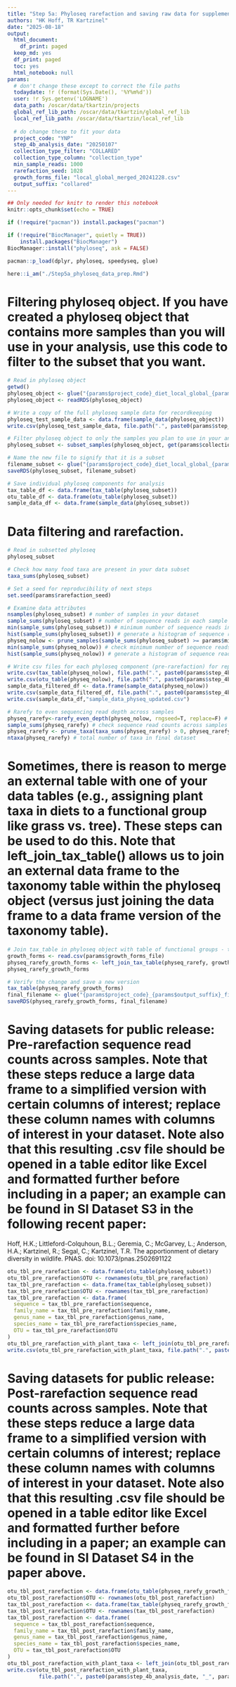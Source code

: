 ```yaml
---
title: "Step 5a: Phyloseq rarefaction and saving raw data for supplemental files"
authors: "HK Hoff, TR Kartzinel"
date: "2025-08-18"
output:
  html_document:
    df_print: paged
  keep_md: yes
  df_print: paged
  toc: yes
  html_notebook: null
params:
  # don't change these except to correct the file paths 
  todaydate: !r (format(Sys.Date(), '%Y%m%d'))
  user: !r Sys.getenv('LOGNAME')
  data_path: /oscar/data/tkartzin/projects
  global_ref_lib_path: /oscar/data/tkartzin/global_ref_lib
  local_ref_lib_path: /oscar/data/tkartzin/local_ref_lib
  
  # do change these to fit your data
  project_code: "YNP"
  step_4b_analysis_date: "20250107"
  collection_type_filter: "COLLARED"
  collection_type_column: "collection_type"
  min_sample_reads: 1000 
  rarefaction_seed: 1028
  growth_forms_file: "local_global_merged_20241228.csv"
  output_suffix: "collared" 
---
```


```r
## Only needed for knitr to render this notebook
knitr::opts_chunk$set(echo = TRUE)

if (!require("pacman")) install.packages("pacman")

if (!require("BiocManager", quietly = TRUE))
    install.packages("BiocManager")
BiocManager::install("phyloseq", ask = FALSE)

pacman::p_load(dplyr, phyloseq, speedyseq, glue)

here::i_am("./Step5a_phyloseq_data_prep.Rmd")
```

# Filtering phyloseq object. If you have created a phyloseq object that contains more samples than you will use in your analysis, use this code to filter to the subset that you want. 
```r
# Read in phyloseq object 
getwd()
phyloseq_object <- glue("{params$project_code}_diet_local_global_{params$step_4b_analysis_date}.rds")
phyloseq_object <- readRDS(phyloseq_object)

# Write a copy of the full phyloseq sample data for recordkeeping
phyloseq_test_sample_data <- data.frame(sample_data(phyloseq_object))
write.csv(phyloseq_test_sample_data, file.path(".", paste0(params$step_4b_analysis_date, "_phyloseq_full_sample_data.csv"))) # write a copy of your full sample data for reporting numbers of samples included in bioinformatics pipeline before filtering

# Filter phyloseq object to only the samples you plan to use in your analysis using parameters above
phyloseq_subset <- subset_samples(phyloseq_object, get(params$collection_type_column) == params$collection_type_filter)

# Name the new file to signify that it is a subset 
filename_subset <- glue("{params$project_code}_diet_local_global_{params$step_4b_analysis_date}_{params$output_suffix}.rds") 
saveRDS(phyloseq_subset, filename_subset)

# Save individual phyloseq components for analysis 
tax_table_df <- data.frame(tax_table(phyloseq_subset))
otu_table_df <- data.frame(otu_table(phyloseq_subset))
sample_data_df <- data.frame(sample_data(phyloseq_subset))
```

# Data filtering and rarefaction. 
```r
# Read in subsetted phyloseq 
phyloseq_subset 

# Check how many food taxa are present in your data subset
taxa_sums(phyloseq_subset)

# Set a seed for reproducibility of next steps 
set.seed(params$rarefaction_seed)

# Examine data attributes 
nsamples(phyloseq_subset) # number of samples in your dataset 
sample_sums(phyloseq_subset) # number of sequence reads in each sample 
min(sample_sums(phyloseq_subset)) # minimum number of sequence reads in a sample 
hist(sample_sums(phyloseq_subset)) # generate a histogram of sequence reads across samples
physeq_nolow <- prune_samples(sample_sums(phyloseq_subset) >= params$min_sample_reads, phyloseq_subset) # remove any samples under a chosen threshold (here, 1000 reads is used but change parameters above to fit your data)
min(sample_sums(physeq_nolow)) # check minimum number of sequence reads in a sample after filtering low-read samples
hist(sample_sums(physeq_nolow)) # generate a histogram of sequence reads across samples after filtering

# Write csv files for each phyloseq component (pre-rarefaction) for reporting 
write.csv(tax_table(physeq_nolow), file.path(".", paste0(params$step_4b_analysis_date, "_tax_table_filtered.csv"))) # write taxonomy table to .csv
write.csv(otu_table(physeq_nolow), file.path(".", paste0(params$step_4b_analysis_date, "_otu_table_filtered.csv"))) # write OTU table to .csv
sample_data_filtered_df <- data.frame(sample_data(physeq_nolow))
write.csv(sample_data_filtered_df, file.path(".", paste0(params$step_4b_analysis_date, "_sample_data_filtered.csv"))) # write sample data table (for just the subset of samples used in analysis - note that the above step in line 58 saves a sample data frame includes ALL samples that were included in the bioinformatics steps) to .csv. Both are useful for reporting. 
write.csv(sample_data_df,"sample_data_physeq_updated.csv")

# Rarefy to even sequencing read depth across samples 
physeq_rarefy<-rarefy_even_depth(physeq_nolow, rngseed=T, replace=F) # the output here tells you how many 'OTUs' were removed 
sample_sums(physeq_rarefy) # check sequence read counts across samples after rarefying (note: all should be the same)
physeq_rarefy <- prune_taxa(taxa_sums(physeq_rarefy) > 0, physeq_rarefy) # ensure that all taxa retained have an above 0 read count
ntaxa(physeq_rarefy) # total number of taxa in final dataset
```

# Sometimes, there is reason to merge an external table with one of your data tables (e.g., assigning plant taxa in diets to a functional group like grass vs. tree). These steps can be used to do this. Note that left_join_tax_table() allows us to join an external data frame to the taxonomy table within the phyloseq object (versus just joining the data frame to a data frame version of the taxonomy table).
```r
# Join tax_table in phyloseq object with table of functional groups - this is used for all further analyses. 
growth_forms <- read.csv(params$growth_forms_file)
physeq_rarefy_growth_forms <- left_join_tax_table(physeq_rarefy, growth_forms, by = "sequence") # note: must have a shared column between the two data frames
physeq_rarefy_growth_forms

# Verify the change and save a new version 
tax_table(physeq_rarefy_growth_forms)
final_filename <- glue("{params$project_code}_{params$output_suffix}_final_{params$step_4b_analysis_date}.rds")
saveRDS(physeq_rarefy_growth_forms, final_filename)
```

# Saving datasets for public release: Pre-rarefaction sequence read counts across samples. Note that these steps reduce a large data frame to a simplified version with certain columns of interest; replace these column names with columns of interest in your dataset. Note also that this resulting .csv file should be opened in a table editor like Excel and formatted further before including in a paper; an example can be found in SI Dataset S3 in the following recent paper: 

Hoff, H.K.; Littleford-Colquhoun, B.L.; Geremia, C.; McGarvey, L.; Anderson, H.A.; Kartzinel, R.; Segal, C.; Kartzinel, T.R. The apportionment of dietary diversity in wildlife. PNAS. doi: 10.1073/pnas.2502691122

```r
otu_tbl_pre_rarefaction <- data.frame(otu_table(phyloseq_subset))
otu_tbl_pre_rarefaction$OTU <- rownames(otu_tbl_pre_rarefaction)
tax_tbl_pre_rarefaction <- data.frame(tax_table(phyloseq_subset))
tax_tbl_pre_rarefaction$OTU <- rownames(tax_tbl_pre_rarefaction)
tax_tbl_pre_rarefaction <- data.frame(
  sequence = tax_tbl_pre_rarefaction$sequence,
  family_name = tax_tbl_pre_rarefaction$family_name,
  genus_name = tax_tbl_pre_rarefaction$genus_name,
  species_name = tax_tbl_pre_rarefaction$species_name,
  OTU = tax_tbl_pre_rarefaction$OTU
)
otu_tbl_pre_rarefaction_with_plant_taxa <- left_join(otu_tbl_pre_rarefaction, tax_tbl_pre_rarefaction, by = "OTU")
write.csv(otu_tbl_pre_rarefaction_with_plant_taxa, file.path(".", paste0(params$step_4b_analysis_date, "_", params$output_suffix, "_pre_rarefaction.csv")))
```

# Saving datasets for public release: Post-rarefaction sequence read counts across samples. Note that these steps reduce a large data frame to a simplified version with certain columns of interest; replace these column names with columns of interest in your dataset. Note also that this resulting .csv file should be opened in a table editor like Excel and formatted further before including in a paper; an example can be found in SI Dataset S4 in the paper above.
```r
otu_tbl_post_rarefaction <- data.frame(otu_table(physeq_rarefy_growth_forms))
otu_tbl_post_rarefaction$OTU <- rownames(otu_tbl_post_rarefaction)
tax_tbl_post_rarefaction <- data.frame(tax_table(physeq_rarefy_growth_forms))
tax_tbl_post_rarefaction$OTU <- rownames(tax_tbl_post_rarefaction)
tax_tbl_post_rarefaction <- data.frame(
  sequence = tax_tbl_post_rarefaction$sequence,
  family_name = tax_tbl_post_rarefaction$family_name,
  genus_name = tax_tbl_post_rarefaction$genus_name,
  species_name = tax_tbl_post_rarefaction$species_name,
  OTU = tax_tbl_post_rarefaction$OTU
)
otu_tbl_post_rarefaction_with_plant_taxa <- left_join(otu_tbl_post_rarefaction, tax_tbl_post_rarefaction, by = "OTU")
write.csv(otu_tbl_post_rarefaction_with_plant_taxa, 
          file.path(".", paste0(params$step_4b_analysis_date, "_", params$output_suffix, "_post_rarefaction.csv")))
```

